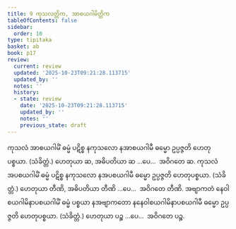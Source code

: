 ```yaml
---
title: 9 ကုသလတ္တိက, အာစယဂါမိတ္တိက
tableOfContents: false
sidebar:
  order: 10
type: tipitaka
basket: ab
book: p17
review:
  current: review
  updated: '2025-10-23T09:21:28.113715'
  updated_by: ''
  notes: ''
  history:
  - state: review
    date: '2025-10-23T09:21:28.113715'
    updated_by: ''
    notes: ''
    previous_state: draft
---
```



<ReviewStatus review={frontmatter.review} showDetails={true} />

<HypothesisAnnotation frontmatter={frontmatter} />

<DynamicBreadcrumb />

<Division number="21" book="p17" e="ch" v="40" p="295">

<Paragraph number="54" book="p17">
ကုသလံ အာစယဂါမိံ ဓမ္မံ ပဋိစ္စ နကုသလော နအာစယဂါမီ ဓမ္မော ဥပ္ပဇ္ဇတိ ဟေတုပစ္စယာ. (သံခိတ္တံ.) ဟေတုယာ ဆ, အဓိပတိယာ ဆ …ပေ…  အဝိဂတေ ဆ.
</Paragraph>

<Paragraph number="55" book="p17">
ကုသလံ အပစယဂါမိံ ဓမ္မံ ပဋိစ္စ နကုသလော နအပစယဂါမီ ဓမ္မော ဥပ္ပဇ္ဇတိ ဟေတုပစ္စယာ. (သံခိတ္တံ.) ဟေတုယာ တီဏိ, အဓိပတိယာ တီဏိ …ပေ…  အဝိဂတေ တီဏိ.
</Paragraph>

<Paragraph number="56" book="p17">
အဗျာကတံ နေဝါစယဂါမိနာပစယဂါမိံ ဓမ္မံ ပစ္စယာ နအဗျာကတော နနေဝါစယဂါမိနာပစယဂါမီ ဓမ္မော ဥပ္ပဇ္ဇတိ ဟေတုပစ္စယာ. (သံခိတ္တံ.) ဟေတုယာ ပဉ္စ …ပေ…  အဝိဂတေ ပဉ္စ.
</Paragraph>
</Division>